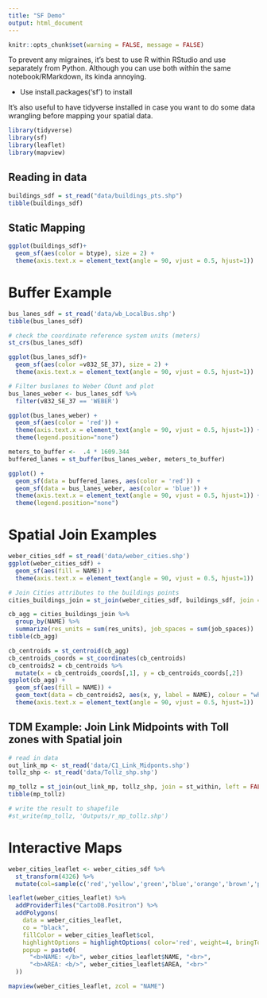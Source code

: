```yaml
---
title: "SF Demo"
output: html_document
---
```


```r
knitr::opts_chunk$set(warning = FALSE, message = FALSE) 
```

To prevent any migraines, it's best to use R within RStudio and use separately from Python. Although you can use both within the same notebook/RMarkdown, its kinda annoying.

- Use install.packages('sf') to install

It's also useful to have tidyverse installed in case you want to do some data wrangling before mapping your spatial data.

```r
library(tidyverse)
library(sf)
library(leaflet)
library(mapview)
```

## Reading in data
```r
buildings_sdf = st_read("data/buildings_pts.shp")
tibble(buildings_sdf)
```

## Static Mapping
```r
ggplot(buildings_sdf)+
  geom_sf(aes(color = btype), size = 2) +
  theme(axis.text.x = element_text(angle = 90, vjust = 0.5, hjust=1))
```

# Buffer Example
```r
bus_lanes_sdf = st_read('data/wb_LocalBus.shp')
tibble(bus_lanes_sdf)
```

```r
# check the coordinate reference system units (meters)
st_crs(bus_lanes_sdf)
```

```r
ggplot(bus_lanes_sdf)+
  geom_sf(aes(color =v832_SE_37), size = 2) +
  theme(axis.text.x = element_text(angle = 90, vjust = 0.5, hjust=1))
```

```r
# Filter buslanes to Weber COunt and plot
bus_lanes_weber <- bus_lanes_sdf %>%
  filter(v832_SE_37 == 'WEBER')

ggplot(bus_lanes_weber) +
  geom_sf(aes(color = 'red')) +
  theme(axis.text.x = element_text(angle = 90, vjust = 0.5, hjust=1)) + 
  theme(legend.position="none")
```

```r
meters_to_buffer <-  .4 * 1609.344
buffered_lanes = st_buffer(bus_lanes_weber, meters_to_buffer)
```

```r
ggplot() +
  geom_sf(data = buffered_lanes, aes(color = 'red')) +
  geom_sf(data = bus_lanes_weber, aes(color = 'blue')) +
  theme(axis.text.x = element_text(angle = 90, vjust = 0.5, hjust=1)) + 
  theme(legend.position="none")
```

# Spatial Join Examples
```r
weber_cities_sdf = st_read('data/weber_cities.shp')
ggplot(weber_cities_sdf) +
  geom_sf(aes(fill = NAME)) +
  theme(axis.text.x = element_text(angle = 90, vjust = 0.5, hjust=1))
```

```r
# Join Cities attributes to the buildings points
cities_buildings_join = st_join(weber_cities_sdf, buildings_sdf, join = st_intersects)
```

```r
cb_agg = cities_buildings_join %>%
  group_by(NAME) %>%
  summarize(res_units = sum(res_units), job_spaces = sum(job_spaces))
tibble(cb_agg)
```
```r
cb_centroids = st_centroid(cb_agg)
cb_centroids_coords = st_coordinates(cb_centroids)
cb_centroids2 = cb_centroids %>%
  mutate(x = cb_centroids_coords[,1], y = cb_centroids_coords[,2])
ggplot(cb_agg) +
  geom_sf(aes(fill = NAME)) +
  geom_text(data = cb_centroids2, aes(x, y, label = NAME), colour = "white", size = 2) +
  theme(axis.text.x = element_text(angle = 90, vjust = 0.5, hjust=1))
```
## TDM Example: Join Link Midpoints with Toll zones with Spatial join

```r
# read in data
out_link_mp <- st_read('data/C1_Link_Midponts.shp')
tollz_shp <- st_read('data/Tollz_shp.shp')
```

```r
mp_tollz = st_join(out_link_mp, tollz_shp, join = st_within, left = FALSE)
tibble(mp_tollz)
```
```r
# write the result to shapefile
#st_write(mp_tollz, 'Outputs/r_mp_tollz.shp')
```

# Interactive Maps
```r
weber_cities_leaflet <- weber_cities_sdf %>%
  st_transform(4326) %>%
  mutate(col=sample(c('red','yellow','green','blue','orange','brown','purple'),nrow(weber_cities_sdf),1))
```

```r
leaflet(weber_cities_leaflet) %>%
  addProviderTiles("CartoDB.Positron") %>%
  addPolygons(
    data = weber_cities_leaflet,
    co = "black", 
    fillColor = weber_cities_leaflet$col,
    highlightOptions = highlightOptions( color='red', weight=4, bringToFront = TRUE),
    popup = paste0(
      "<b>NAME: </b>", weber_cities_leaflet$NAME, "<br>",
      "<b>AREA: <b/>", weber_cities_leaflet$AREA, "<br>"
  ))
```


```r
mapview(weber_cities_leaflet, zcol = "NAME")
```








